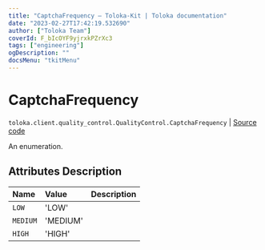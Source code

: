 ```yaml
---
title: "CaptchaFrequency — Toloka-Kit | Toloka documentation"
date: "2023-02-27T17:42:19.532690"
author: ["Toloka Team"]
coverId: F_bIcOYF9yjrxkPZrXc3
tags: ["engineering"]
ogDescription: ""
docsMenu: "tkitMenu"
---
```


# CaptchaFrequency
`toloka.client.quality_control.QualityControl.CaptchaFrequency` | [Source code](https://github.com/Toloka/toloka-kit/blob/v1.1.4/src/client/quality_control.py#L69)

An enumeration.

## Attributes Description

| Name | Value | Description |
| :------| :-----------| :----------| 
`LOW`|'LOW'|
`MEDIUM`|'MEDIUM'|
`HIGH`|'HIGH'|